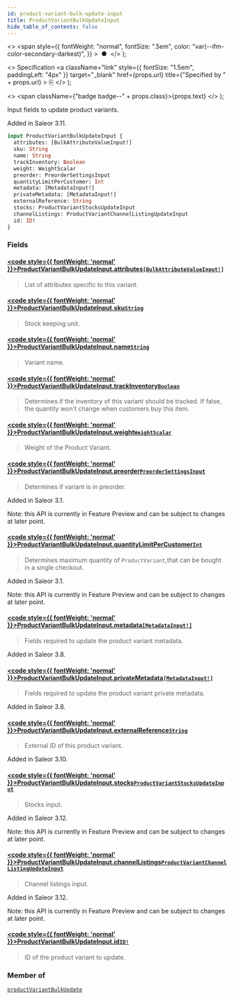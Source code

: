 ```yaml
---
id: product-variant-bulk-update-input
title: ProductVariantBulkUpdateInput
hide_table_of_contents: false
---
```


  <>
    <span
      style={{
        fontWeight: "normal",
        fontSize: ".5em",
        color: "var(--ifm-color-secondary-darkest)",
      }}
    >
      &nbsp;●&nbsp;
    </span>
  </>
);

  <>
    Specification
    <a
      className="link"
      style={{ fontSize: "1.5em", paddingLeft: "4px" }}
      target="\_blank"
      href={props.url}
      title={"Specified by " + props.url}
    >
      ⎘
    </a>
  </>
);

  <>
    <span className={"badge badge--" + props.class}>{props.text}</span>
  </>
);

Input fields to update product variants.

Added in Saleor 3.11.

```graphql
input ProductVariantBulkUpdateInput {
  attributes: [BulkAttributeValueInput!]
  sku: String
  name: String
  trackInventory: Boolean
  weight: WeightScalar
  preorder: PreorderSettingsInput
  quantityLimitPerCustomer: Int
  metadata: [MetadataInput!]
  privateMetadata: [MetadataInput!]
  externalReference: String
  stocks: ProductVariantStocksUpdateInput
  channelListings: ProductVariantChannelListingUpdateInput
  id: ID!
}
```

### Fields

#### [<code style={{ fontWeight: 'normal' }}>ProductVariantBulkUpdateInput.<b>attributes</b></code>](#)<Bullet />[`[BulkAttributeValueInput!]`](../../../storefront/products/inputs/bulk-attribute-value-input) <Badge class="secondary" text="list"/> <Badge class="secondary" text="input"/>

> List of attributes specific to this variant.

#### [<code style={{ fontWeight: 'normal' }}>ProductVariantBulkUpdateInput.<b>sku</b></code>](#)<Bullet />[`String`](../../../storefront/miscellaneous/scalars/string) <Badge class="secondary" text="scalar"/>

> Stock keeping unit.

#### [<code style={{ fontWeight: 'normal' }}>ProductVariantBulkUpdateInput.<b>name</b></code>](#)<Bullet />[`String`](../../../storefront/miscellaneous/scalars/string) <Badge class="secondary" text="scalar"/>

> Variant name.

#### [<code style={{ fontWeight: 'normal' }}>ProductVariantBulkUpdateInput.<b>trackInventory</b></code>](#)<Bullet />[`Boolean`](../../../storefront/miscellaneous/scalars/boolean) <Badge class="secondary" text="scalar"/>

> Determines if the inventory of this variant should be tracked. If false, the quantity won't change when customers buy this item.

#### [<code style={{ fontWeight: 'normal' }}>ProductVariantBulkUpdateInput.<b>weight</b></code>](#)<Bullet />[`WeightScalar`](../../../storefront/miscellaneous/scalars/weight-scalar) <Badge class="secondary" text="scalar"/>

> Weight of the Product Variant.

#### [<code style={{ fontWeight: 'normal' }}>ProductVariantBulkUpdateInput.<b>preorder</b></code>](#)<Bullet />[`PreorderSettingsInput`](../../../storefront/products/inputs/preorder-settings-input) <Badge class="secondary" text="input"/>

> Determines if variant is in preorder.

Added in Saleor 3.1.

Note: this API is currently in Feature Preview and can be subject to changes at later point.

>

#### [<code style={{ fontWeight: 'normal' }}>ProductVariantBulkUpdateInput.<b>quantityLimitPerCustomer</b></code>](#)<Bullet />[`Int`](../../../storefront/miscellaneous/scalars/int) <Badge class="secondary" text="scalar"/>

> Determines maximum quantity of `ProductVariant`,that can be bought in a single checkout.

Added in Saleor 3.1.

Note: this API is currently in Feature Preview and can be subject to changes at later point.

>

#### [<code style={{ fontWeight: 'normal' }}>ProductVariantBulkUpdateInput.<b>metadata</b></code>](#)<Bullet />[`[MetadataInput!]`](../../../storefront/miscellaneous/inputs/metadata-input) <Badge class="secondary" text="list"/> <Badge class="secondary" text="input"/>

> Fields required to update the product variant metadata.

Added in Saleor 3.8.

>

#### [<code style={{ fontWeight: 'normal' }}>ProductVariantBulkUpdateInput.<b>privateMetadata</b></code>](#)<Bullet />[`[MetadataInput!]`](../../../storefront/miscellaneous/inputs/metadata-input) <Badge class="secondary" text="list"/> <Badge class="secondary" text="input"/>

> Fields required to update the product variant private metadata.

Added in Saleor 3.8.

>

#### [<code style={{ fontWeight: 'normal' }}>ProductVariantBulkUpdateInput.<b>externalReference</b></code>](#)<Bullet />[`String`](../../../storefront/miscellaneous/scalars/string) <Badge class="secondary" text="scalar"/>

> External ID of this product variant.

Added in Saleor 3.10.

>

#### [<code style={{ fontWeight: 'normal' }}>ProductVariantBulkUpdateInput.<b>stocks</b></code>](#)<Bullet />[`ProductVariantStocksUpdateInput`](../../../storefront/products/inputs/product-variant-stocks-update-input) <Badge class="secondary" text="input"/>

> Stocks input.

Added in Saleor 3.12.

Note: this API is currently in Feature Preview and can be subject to changes at later point.

>

#### [<code style={{ fontWeight: 'normal' }}>ProductVariantBulkUpdateInput.<b>channelListings</b></code>](#)<Bullet />[`ProductVariantChannelListingUpdateInput`](../../../storefront/products/inputs/product-variant-channel-listing-update-input) <Badge class="secondary" text="input"/>

> Channel listings input.

Added in Saleor 3.12.

Note: this API is currently in Feature Preview and can be subject to changes at later point.

>

#### [<code style={{ fontWeight: 'normal' }}>ProductVariantBulkUpdateInput.<b>id</b></code>](#)<Bullet />[`ID!`](../../../storefront/miscellaneous/scalars/id) <Badge class="secondary" text="non-null"/> <Badge class="secondary" text="scalar"/>

> ID of the product variant to update.

### Member of

[`productVariantBulkUpdate`](../../../storefront/products/mutations/product-variant-bulk-update) <Badge class="secondary" text="mutation"/>
